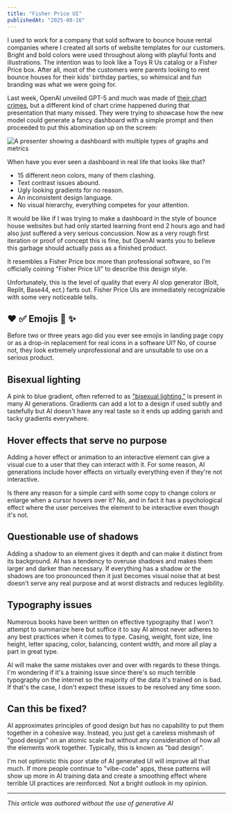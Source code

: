 ```yaml
---
title: "Fisher Price UI"
publishedAt: "2025-08-16"
---
```


I used to work for a company that sold software to bounce house rental companies where I created all sorts of website templates for our customers. Bright and bold colors were used throughout along with playful fonts and illustrations. The intention was to look like a Toys R Us catalog or a Fisher Price box. After all, most of the customers were parents looking to rent bounce houses for their kids' birthday parties, so whimsical and fun branding was what we were going for.

Last week, OpenAI unveiled GPT-5 and much was made of [their chart crimes](https://www.theverge.com/news/756444/openai-gpt-5-vibe-graphing-chart-crime), but a different kind of chart crime happened during that presentation that many missed. They were trying to showcase how the new model could generate a fancy dashboard with a simple prompt and then proceeded to put this abomination up on the screen:

![A presenter showing a dashboard with multiple types of graphs and metrics](/blog-assets/openai-dashboard.png)

When have you ever seen a dashboard in real life that looks like that?

- 15 different neon colors, many of them clashing.
- Text contrast issues abound.
- Ugly looking gradients for no reason.
- An inconsistent design language.
- No visual hierarchy, everything competes for your attention.

It would be like if I was trying to make a dashboard in the style of bounce house websites but had only started learning front end 2 hours ago and had also just suffered a very serious concussion. Now as a very rough first iteration or proof of concept this is fine, but OpenAI wants you to believe this garbage should actually pass as a finished product.

It resembles a Fisher Price box more than professional software, so I'm officially coining "Fisher Price UI" to describe this design style.

Unfortunately, this is the level of quality that every AI slop generator (Bolt, Replit, Base44, ect.) farts out. Fisher Price UIs are immediately recognizable with some very noticeable tells.

## ❤️ ✅ Emojis 🥳 ✨

Before two or three years ago did you ever see emojis in landing page copy or as a drop-in replacement for real icons in a software UI? No, of course not, they look extremely unprofessional and are unsuitable to use on a serious product.

## Bisexual lighting

<div className="w-full h-64 bg-gradient-to-br from-pink-700 via-purple-700 to-blue-700" />

A pink to blue gradient, often referred to as ["bisexual lighting,"](https://en.wikipedia.org/wiki/Bisexual_lighting) is present in many AI generations. Gradients can add a lot to a design if used subtly and tastefully but AI doesn't have any real taste so it ends up adding garish and tacky gradients everywhere.

## Hover effects that serve no purpose

Adding a hover effect or animation to an interactive element can give a visual cue to a user that they can interact with it. For some reason, AI generations include hover effects on virtually everything even if they're not interactive.

Is there any reason for a simple card with some copy to change colors or enlarge when a cursor hovers over it? No, and in fact it has a psychological effect where the user perceives the element to be interactive even though it's not.

## Questionable use of shadows

Adding a shadow to an element gives it depth and can make it distinct from its background. AI has a tendency to overuse shadows and makes them larger and darker than necessary. If everything has a shadow or the shadows are too pronounced then it just becomes visual noise that at best doesn't serve any real purpose and at worst distracts and reduces legibility.

## Typography issues

Numerous books have been written on effective typography that I won't attempt to summarize here but suffice it to say AI almost never adheres to any best practices when it comes to type. Casing, weight, font size, line height, letter spacing, color, balancing, content width, and more all play a part in great type.

AI will make the same mistakes over and over with regards to these things. I'm wondering if it's a training issue since there's so much terrible typography on the internet so the majority of the data it's trained on is bad. If that's the case, I don't expect these issues to be resolved any time soon.

## Can this be fixed?

AI approximates principles of good design but has no capability to put them together in a cohesive way. Instead, you just get a careless mishmash of "good design" on an atomic scale but without any consideration of how all the elements work together. Typically, this is known as "bad design".

I'm not optimistic this poor state of AI generated UI will improve all that much. If more people continue to "vibe-code" apps, these patterns will show up more in AI training data and create a smoothing effect where terrible UI practices are reinforced. Not a bright outlook in my opinion.

---

_This article was authored without the use of generative AI_
